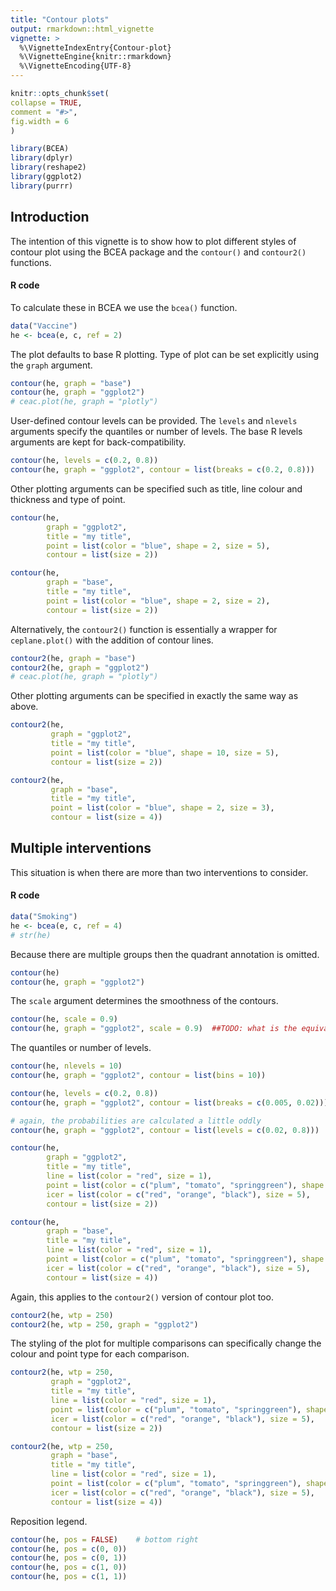 ```yaml
---
title: "Contour plots"
output: rmarkdown::html_vignette
vignette: >
  %\VignetteIndexEntry{Contour-plot}
  %\VignetteEngine{knitr::rmarkdown}
  %\VignetteEncoding{UTF-8}
---
```

  
```r
knitr::opts_chunk$set(
collapse = TRUE,
comment = "#>",
fig.width = 6
)
```

```r
library(BCEA)
library(dplyr)
library(reshape2)
library(ggplot2)
library(purrr)
```


## Introduction

The intention of this vignette is to show how to plot different styles of contour plot using the BCEA package and the `contour()` and `contour2()` functions.


#### R code

To calculate these in BCEA we use the `bcea()` function.

```r
data("Vaccine")
he <- bcea(e, c, ref = 2)
```

The plot defaults to base R plotting. Type of plot can be set explicitly using the `graph` argument.

```r
contour(he, graph = "base")
contour(he, graph = "ggplot2")
# ceac.plot(he, graph = "plotly")
```

User-defined contour levels can be provided.
The `levels` and `nlevels` arguments specify the quantiles or number of levels.
The base R levels arguments are kept for back-compatibility.

```r
contour(he, levels = c(0.2, 0.8))
contour(he, graph = "ggplot2", contour = list(breaks = c(0.2, 0.8)))
```


Other plotting arguments can be specified such as title, line colour and thickness and type of point.

```r
contour(he,
        graph = "ggplot2",
        title = "my title",
        point = list(color = "blue", shape = 2, size = 5),
        contour = list(size = 2))
```

```r
contour(he,
        graph = "base",
        title = "my title",
        point = list(color = "blue", shape = 2, size = 2),
        contour = list(size = 2))
```

Alternatively, the `contour2()` function is essentially a wrapper for `ceplane.plot()` with the addition of contour lines.

```r
contour2(he, graph = "base")
contour2(he, graph = "ggplot2")
# ceac.plot(he, graph = "plotly")
```

Other plotting arguments can be specified in exactly the same way as above.

```r
contour2(he,
         graph = "ggplot2",
         title = "my title",
         point = list(color = "blue", shape = 10, size = 5),
         contour = list(size = 2))
```

```r
contour2(he,
         graph = "base",
         title = "my title",
         point = list(color = "blue", shape = 2, size = 3),
         contour = list(size = 4))
```


## Multiple interventions

This situation is when there are more than two interventions to consider.

#### R code

```r
data("Smoking")
he <- bcea(e, c, ref = 4)
# str(he)
```

Because there are multiple groups then the quadrant annotation is omitted.

```r
contour(he)
contour(he, graph = "ggplot2")
```

The `scale` argument determines the smoothness of the contours.

```r
contour(he, scale = 0.9)
contour(he, graph = "ggplot2", scale = 0.9)  ##TODO: what is the equivalent ggplot2 argument?
```

The quantiles or number of levels.

```r
contour(he, nlevels = 10)
contour(he, graph = "ggplot2", contour = list(bins = 10))
```

```r
contour(he, levels = c(0.2, 0.8))
contour(he, graph = "ggplot2", contour = list(breaks = c(0.005, 0.02)))

# again, the probabilities are calculated a little oddly
contour(he, graph = "ggplot2", contour = list(levels = c(0.02, 0.8)))
```

```r
contour(he,
        graph = "ggplot2",
        title = "my title",
        line = list(color = "red", size = 1),
        point = list(color = c("plum", "tomato", "springgreen"), shape = 3:5, size = 2),
        icer = list(color = c("red", "orange", "black"), size = 5),
        contour = list(size = 2))
```

```r
contour(he,
        graph = "base",
        title = "my title",
        line = list(color = "red", size = 1),
        point = list(color = c("plum", "tomato", "springgreen"), shape = 3:5, size = 2),
        icer = list(color = c("red", "orange", "black"), size = 5),
        contour = list(size = 4))
```

Again, this applies to the `contour2()` version of contour plot too.

```r
contour2(he, wtp = 250)
contour2(he, wtp = 250, graph = "ggplot2")
```

The styling of the plot for multiple comparisons can specifically change the colour and point type for each comparison.

```r
contour2(he, wtp = 250,
         graph = "ggplot2",
         title = "my title",
         line = list(color = "red", size = 1),
         point = list(color = c("plum", "tomato", "springgreen"), shape = 3:5, size = 2),
         icer = list(color = c("red", "orange", "black"), size = 5),
         contour = list(size = 2))
```

```r
contour2(he, wtp = 250,
         graph = "base",
         title = "my title",
         line = list(color = "red", size = 1),
         point = list(color = c("plum", "tomato", "springgreen"), shape = 3:5, size = 2),
         icer = list(color = c("red", "orange", "black"), size = 5),
         contour = list(size = 4))
```

Reposition legend.

```r
contour(he, pos = FALSE)    # bottom right
contour(he, pos = c(0, 0))
contour(he, pos = c(0, 1))
contour(he, pos = c(1, 0))
contour(he, pos = c(1, 1))
```


<!-- ```{r echo=FALSE} -->
<!-- # create output docs -->
<!-- # rmarkdown::render(input = "vignettes/ceac.Rmd", output_format = "pdf_document", output_dir = "vignettes") -->
<!-- # rmarkdown::render(input = "vignettes/ceac.Rmd", output_format = "html_document", output_dir = "vignettes") -->
<!-- ``` -->
